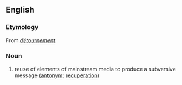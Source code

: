 {{also|détournement}}
==English==

===Etymology===
From {{etyl|fr|en}} ''[[détournement]]''.

===Noun===
{{wikipedia}}
{{en-noun}}

# {{lb|en|sociology}} reuse of elements of mainstream media to produce a subversive message ([[antonym]]: [[recuperation]])